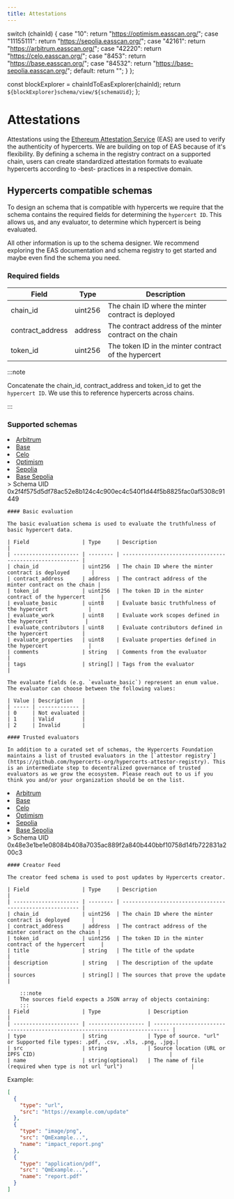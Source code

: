 ```yaml
---
title: Attestations
---
```



  switch (chainId) {
    case "10":
      return "https://optimism.easscan.org/";
    case "11155111":
      return "https://sepolia.easscan.org/";
    case "42161":
      return "https://arbitrum.easscan.org/";
    case "42220":
      return "https://celo.easscan.org/";
    case "8453":
      return "https://base.easscan.org/";
    case "84532":
      return "https://base-sepolia.easscan.org/";
    default:
      return "";
  }
};

  const blockExplorer = chainIdToEasExplorer(chainId);
  return `${blockExplorer}schema/view/${schemaUid}`;
};

# Attestations

Attestations using the [Ethereum Attestation Service](https://attest.org/) (EAS) are used to verify the authenticity of hypercerts. We are building on top of EAS because of it's flexibility. By defining a schema in the registry contract on a supported chain, users can create standardized attestation formats to evaluate hypercerts according to -best- practices in a respective domain.

## Hypercerts compatible schemas

To design an schema that is compatible with hypercerts we require that the schema contains the required fields for determining the `hypercert ID`. This allows us, and any evaluator, to determine which hypercert is being evaluated.

All other information is up to the schema designer. We recommend exploring the EAS documentation and schema registry to get started and maybe even find the schema you need.

### Required fields

| Field            | Type    | Description                                              |
| ---------------- | ------- | -------------------------------------------------------- |
| chain_id         | uint256 | The chain ID where the minter contract is deployed       |
| contract_address | address | The contract address of the minter contract on the chain |
| token_id         | uint256 | The token ID in the minter contract of the hypercert     |

:::note

Concatenate the chain_id, contract_address and token_id to get the `hypercert ID`. We use this to reference hypercerts across chains.

:::

### Supported schemas

<Tabs>
  <TabItem value="basic-evaluation" label="Basic Evaluation">
    <li><a href={addressToLink("42161", "0x2f4f575d5df78ac52e8b124c4c900ec4c540f1d44f5b8825fac0af5308c91449")}>Arbitrum</a></li>
    <li><a href={addressToLink("8453", "0x2f4f575d5df78ac52e8b124c4c900ec4c540f1d44f5b8825fac0af5308c91449")}>Base</a></li>
    <li><a href={addressToLink("42220", "0x2f4f575d5df78ac52e8b124c4c900ec4c540f1d44f5b8825fac0af5308c91449")}>Celo</a></li>
    <li><a href={addressToLink("10", "0x2f4f575d5df78ac52e8b124c4c900ec4c540f1d44f5b8825fac0af5308c91449")}>Optimism</a></li>
    <li><a href={addressToLink("11155111", "0x2f4f575d5df78ac52e8b124c4c900ec4c540f1d44f5b8825fac0af5308c91449")}>Sepolia</a></li>
    <li><a href={addressToLink("84532", "0x2f4f575d5df78ac52e8b124c4c900ec4c540f1d44f5b8825fac0af5308c91449")}>Base Sepolia</a></li>
  > Schema UID 0x2f4f575d5df78ac52e8b124c4c900ec4c540f1d44f5b8825fac0af5308c91449

    #### Basic evaluation

    The basic evaluation schema is used to evaluate the truthfulness of basic hypercert data.

    | Field                 | Type     | Description                                              |
    | --------------------- | -------- | -------------------------------------------------------- |
    | chain_id              | uint256  | The chain ID where the minter contract is deployed       |
    | contract_address      | address  | The contract address of the minter contract on the chain |
    | token_id              | uint256  | The token ID in the minter contract of the hypercert     |
    | evaluate_basic        | uint8    | Evaluate basic truthfulness of the hypercert             |
    | evaluate_work         | uint8    | Evaluate work scopes defined in the hypercert            |
    | evaluate_contributors | uint8    | Evaluate contributors defined in the hypercert           |
    | evaluate_properties   | uint8    | Evaluate properties defined in the hypercert             |
    | comments              | string   | Comments from the evaluator                              |
    | tags                  | string[] | Tags from the evaluator                                  |

    The evaluate fields (e.g. `evaluate_basic`) represent an enum value. The evaluator can choose between the following values:

    | Value | Description   |
    | ----- | ------------- |
    | 0     | Not evaluated |
    | 1     | Valid         |
    | 2     | Invalid       |

    #### Trusted evaluators

    In addition to a curated set of schemas, the Hypercerts Foundation maintains a list of trusted evaluators in the [`attestor registry`](https://github.com/hypercerts-org/hypercerts-attestor-registry). This is an intermediate step to decentralized governance of trusted evaluators as we grow the ecosystem. Please reach out to us if you think you and/or your organization should be on the list.

  </TabItem>
  <TabItem value="creator-feed" label="Creator Feed">
    <li><a href={addressToLink("42161", "0x48e3e1be1e08084b408a7035ac889f2a840b440bbf10758d14fb722831a200c3")}>Arbitrum</a></li>
    <li><a href={addressToLink("8453", "0x48e3e1be1e08084b408a7035ac889f2a840b440bbf10758d14fb722831a200c3")}>Base</a></li>
    <li><a href={addressToLink("42220", "0x48e3e1be1e08084b408a7035ac889f2a840b440bbf10758d14fb722831a200c3")}>Celo</a></li>
    <li><a href={addressToLink("10", "0x48e3e1be1e08084b408a7035ac889f2a840b440bbf10758d14fb722831a200c3")}>Optimism</a></li>
    <li><a href={addressToLink("11155111", "0x48e3e1be1e08084b408a7035ac889f2a840b440bbf10758d14fb722831a200c3")}>Sepolia</a></li>
    <li><a href={addressToLink("84532", "0x48e3e1be1e08084b408a7035ac889f2a840b440bbf10758d14fb722831a200c3")}>Base Sepolia</a></li>
  > Schema UID 0x48e3e1be1e08084b408a7035ac889f2a840b440bbf10758d14fb722831a200c3

    #### Creator Feed

    The creator feed schema is used to post updates by Hypercerts creator.

    | Field                 | Type     | Description                                              |
    | --------------------- | -------- | -------------------------------------------------------- |
    | chain_id              | uint256  | The chain ID where the minter contract is deployed       |
    | contract_address      | address  | The contract address of the minter contract on the chain |
    | token_id              | uint256  | The token ID in the minter contract of the hypercert     |
    | title                 | string   | The title of the update                                  |
    | description           | string   | The description of the update                            |
    | sources               | string[] | The sources that prove the update                        |

    	:::note
    	The sources field expects a JSON array of objects containing:
    	:::
    | Field                 | Type               | Description                                                                 |
    | --------------------- | ------------------ | --------------------------------------------------------------------------- |
    | type                  | string             | Type of source. "url" or Supported file types: .pdf, .csv, .xls, .png, .jpg.|
    | src                   | string             | Source location (URL or IPFS CID)                                           |
    | name                  | string(optional)   | The name of file (required when type is not url "url")                      |

Example:

```json
[
  {
    "type": "url",
    "src": "https://example.com/update"
  },
  {
    "type": "image/png",
    "src": "QmExample...",
    "name": "impact_report.png"
  },
  {
    "type": "application/pdf",
    "src": "QmExample...",
    "name": "report.pdf"
  }
]
```

  </TabItem>
</Tabs>
